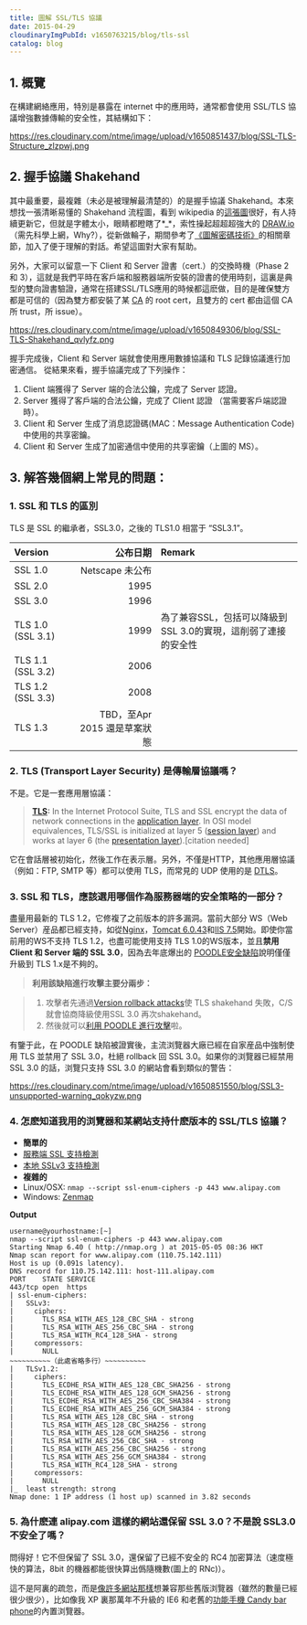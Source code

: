 ```yaml
---
title: 圖解 SSL/TLS 協議
date: 2015-04-29
cloudinaryImgPubId: v1650763215/blog/tls-ssl
catalog: blog
---
```


## 1. 概覽
在構建網絡應用，特別是暴露在 internet 中的應用時，通常都會使用 SSL/TLS 協議增強數據傳輸的安全性，其結構如下：

https://res.cloudinary.com/ntme/image/upload/v1650851437/blog/SSL-TLS-Structure_zlzpwj.png

## 2. 握手協議 Shakehand
其中最重要，最複雜（未必是被理解最清楚的）的是握手協議  Shakehand。本來想找一張清晰易懂的 Shakehand 流程圖，看到 wikipedia 的[這張圖](http://upload.wikimedia.org/wikipedia/commons/a/ae/SSL_handshake_with_two_way_authentication_with_certificates.svg "SSL/TLS Shakehand")很好，有人持續更新它，但就是字體太小，眼睛都瞪瞎了*_*，索性操起超超超強大的 [DRAW.io](https://www.draw.io/)（需先科學上網，Why?），從新做輪子，期間參考了[《圖解密碼技術》](http://www.amazon.cn/%E5%9B%BE%E4%B9%A6/dp/B00Q535R6I)的相關章節，加入了便于理解的對話。希望這圖對大家有幫助。

另外，大家可以留意一下 Client 和 Server 證書（cert.）的交換時機（Phase 2 和 3），這就是我們平時在客戶端和服務器端所安裝的證書的使用時刻，這裏是典型的雙向證書驗證，通常在搭建SSL/TLS應用的時候都這麽做，目的是確保雙方都是可信的（因為雙方都安裝了某 [CA](http://en.wikipedia.org/wiki/Certificate_authority) 的 root cert，且雙方的 cert 都由這個 CA所 trust，所 issue）。

https://res.cloudinary.com/ntme/image/upload/v1650849306/blog/SSL-TLS-Shakehand_qvlyfz.png

握手完成後，Client 和 Server 端就會使用應用數據協議和 TLS 記錄協議進行加密通信。
從結果來看，握手協議完成了下列操作：

  1. Client 端獲得了 Server 端的合法公鑰，完成了 Server 認證。
  2. Server 獲得了客戶端的合法公鑰，完成了 Client 認證 （當需要客戶端認證時）。
  3. Client 和 Server 生成了消息認證碼(MAC：Message Authentication Code)中使用的共享密鑰。
  4. Client 和 Server 生成了加密通信中使用的共享密鑰（上圖的 MS）。

## 3. 解答幾個網上常見的問題：
### 1. SSL 和 TLS 的區別
TLS 是 SSL 的繼承者，SSL3.0，之後的 TLS1.0 相當于 “SSL3.1”。

|Version  |  公布日期|Remark|
|:-------------|------:|:------|
|SSL 1.0   |  Netscape 未公布||
|SSL 2.0   |  1995||
|SSL 3.0   |  1996||
|TLS 1.0 (SSL 3.1)  |  1999|為了兼容SSL，包括可以降級到SSL 3.0的實現，這削弱了連接的安全性|
|TLS 1.1 (SSL 3.2)  |  2006||
|TLS 1.2 (SSL 3.3)  |  2008||
|TLS 1.3   |  TBD，至Apr 2015 還是草案狀態||


### 2. TLS (Transport Layer Security) 是傳輸層協議嗎？

不是。它是一套應用層協議：

>**[TLS](http://en.wikipedia.org/wiki/c):** In the Internet Protocol Suite, TLS and SSL encrypt the data of network connections in the [application layer](http://en.wikipedia.org/wiki/Application_layer). In OSI model equivalences, TLS/SSL is initialized at layer 5 ([session layer](http://en.wikipedia.org/wiki/Session_layer)) and works at layer 6 (the [presentation layer](http://en.wikipedia.org/wiki/Presentation_layer)).[citation needed] 

它在會話層被初始化，然後工作在表示層。另外，不僅是HTTP，其他應用層協議（例如：FTP, SMTP 等）都可以使用 TLS，而常見的 UDP 使用的是 [DTLS](http://en.wikipedia.org/wiki/Datagram_Transport_Layer_Security)。
### 3. SSL 和 TLS，應該選用哪個作為服務器端的安全策略的一部分？

盡量用最新的 TLS 1.2，它修複了之前版本的許多漏洞。當前大部分 WS（Web Server）産品都已經支持，如從[Nginx](http://nginx.org/en/docs/http/configuring_https_servers.html)，[Tomcat 6.0.43](http://tomcat.apache.org/tomcat-6.0-doc/ssl-howto.html)和[IIS 7.5](http://en.wikipedia.org/wiki/Internet_Information_Services#History)開始。即使你當前用的WS不支持 TLS 1.2，也盡可能使用支持 TLS 1.0的WS版本，並且**禁用 Client 和 Server 端的 SSL 3.0**，因為去年底爆出的 [POODLE安全缺陷](http://en.wikipedia.org/wiki/POODLE)說明僅僅升級到 TLS 1.x是不夠的。

>**利用該缺陷進行攻擊主要分兩步：**

>1. 攻擊者先通過[Version rollback attacks](http://en.wikipedia.org/wiki/Transport_Layer_Security#Version_rollback_attacks)使 TLS shakehand 失敗，C/S就會協商降級使用SSL 3.0 再次shakehand。
>2.  然後就可以[利用 POODLE 進行攻擊](http://drops.wooyun.org/papers/3194)啦。

有鑒于此，在 POODLE 缺陷被證實後，主流浏覽器大廠已經在自家産品中強制使用 TLS 並禁用了 SSL 3.0，杜絕 rollback 回 SSL 3.0。如果你的浏覽器已經禁用 SSL 3.0 的話，浏覽只支持 SSL 3.0 的網站會看到類似的警告：

https://res.cloudinary.com/ntme/image/upload/v1650851550/blog/SSL3-unsupported-warning_qokyzw.png
        
### 4. 怎麽知道我用的浏覽器和某網站支持什麽版本的 SSL/TLS 協議？
*   **簡單的**
   * [服務端 SSL 支持檢測](https://www.ssllabs.com/ssltest/index.html)
   * [本地 SSLv3 支持檢測](https://www.ssllabs.com/ssltest/viewMyClient.html)
*   **複雜的**
   * Linux/OSX: 
        `nmap --script ssl-enum-ciphers -p 443 www.alipay.com`
   * Windows:
        [Zenmap](https://nmap.org/zenmap/)
  
**Output**

```
username@yourhostname:[~]
nmap --script ssl-enum-ciphers -p 443 www.alipay.com
Starting Nmap 6.40 ( http://nmap.org ) at 2015-05-05 08:36 HKT
Nmap scan report for www.alipay.com (110.75.142.111)
Host is up (0.091s latency).
DNS record for 110.75.142.111: host-111.alipay.com
PORT    STATE SERVICE
443/tcp open  https
| ssl-enum-ciphers: 
|   SSLv3: 
|     ciphers: 
|       TLS_RSA_WITH_AES_128_CBC_SHA - strong
|       TLS_RSA_WITH_AES_256_CBC_SHA - strong
|       TLS_RSA_WITH_RC4_128_SHA - strong
|     compressors: 
|       NULL
~~~~~~~~~~（此處省略多行）~~~~~~~~~~
|   TLSv1.2: 
|     ciphers: 
|       TLS_ECDHE_RSA_WITH_AES_128_CBC_SHA256 - strong
|       TLS_ECDHE_RSA_WITH_AES_128_GCM_SHA256 - strong
|       TLS_ECDHE_RSA_WITH_AES_256_CBC_SHA384 - strong
|       TLS_ECDHE_RSA_WITH_AES_256_GCM_SHA384 - strong
|       TLS_RSA_WITH_AES_128_CBC_SHA - strong
|       TLS_RSA_WITH_AES_128_CBC_SHA256 - strong
|       TLS_RSA_WITH_AES_128_GCM_SHA256 - strong
|       TLS_RSA_WITH_AES_256_CBC_SHA - strong
|       TLS_RSA_WITH_AES_256_CBC_SHA256 - strong
|       TLS_RSA_WITH_AES_256_GCM_SHA384 - strong
|       TLS_RSA_WITH_RC4_128_SHA - strong
|     compressors: 
|       NULL
|_  least strength: strong
Nmap done: 1 IP address (1 host up) scanned in 3.82 seconds
```
         

### 5. 為什麽連 alipay.com 這樣的網站還保留 SSL 3.0？不是說 SSL3.0 不安全了嗎？
問得好！它不但保留了 SSL 3.0，還保留了已經不安全的 RC4 加密算法（速度極快的算法，8bit 的機器都能很快算出僞隨機數(圖上的 RNc)）。

這不是阿裏的疏忽，而是[像許多網站那樣](https://blog.cloudflare.com/the-web-is-world-wide-or-who-still-needs-rc4/)想兼容那些舊版浏覽器（雖然的數量已經很少很少），比如像我 XP 裏那萬年不升級的 IE6 和老舊的[功能手機 Candy bar phone](http://www.techopedia.com/definition/24225/candy-bar-phone)的內置浏覽器。

